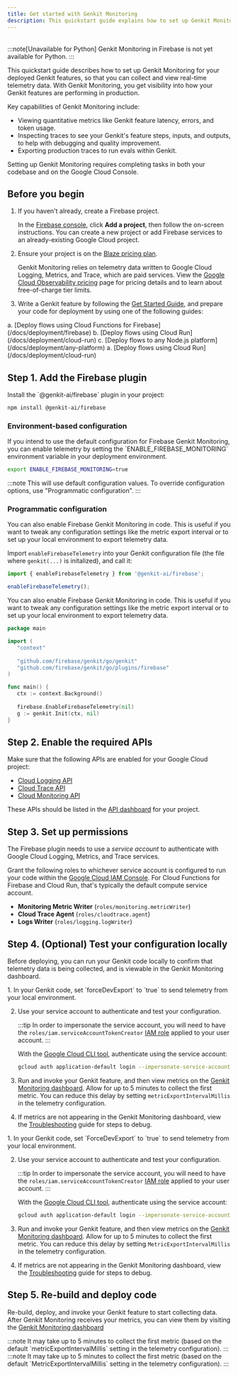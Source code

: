 ```yaml
---
title: Get started with Genkit Monitoring
description: This quickstart guide explains how to set up Genkit Monitoring for your deployed Genkit features to collect and view real-time telemetry data, including metrics, traces, and production trace exports for evaluations.
---
```



<div style="display: flex; justify-content: space-between; align-items: center; gap: 1rem; margin: 1rem 0 1rem 0;">
  <LanguageSelector supportedLanguages="js go" />
  <CopyMarkdownButton />
</div>


<LanguageContent lang="python">
  :::note[Unavailable for Python]
Genkit Monitoring in Firebase is not yet available for Python.
:::
</LanguageContent>

<LanguageContent lang="js go">

This quickstart guide describes how to set up Genkit Monitoring for
your deployed Genkit features, so that you can collect and view real-time
telemetry data. With Genkit Monitoring, you get visibility into how
your Genkit features are performing in production.

Key capabilities of Genkit Monitoring include:

- Viewing quantitative metrics like Genkit feature latency, errors, and
  token usage.
- Inspecting traces to see your Genkit's feature steps, inputs, and outputs,
  to help with debugging and quality improvement.
- Exporting production traces to run evals within Genkit.

Setting up Genkit Monitoring requires completing tasks in both your codebase
and on the Google Cloud Console.

## Before you begin

1. If you haven't already, create a Firebase project.

   In the [Firebase console](https://console.firebase.google.com), click
   **Add a project**, then follow the on-screen instructions. You can
   create a new project or add Firebase services to an already-existing Google Cloud project.

2. Ensure your project is on the
   [Blaze pricing plan](https://firebase.google.com/pricing).

   Genkit Monitoring relies on telemetry data written to Google Cloud
   Logging, Metrics, and Trace, which are paid services. View the
   [Google Cloud Observability pricing](https://cloud.google.com/stackdriver/pricing) page for pricing details and to learn about free-of-charge tier limits.

3. Write a Genkit feature by following the [Get Started Guide](/docs/get-started), and prepare your code for deployment by using one of the following guides:
</LanguageContent>
   <LanguageContent lang="js">
   a. [Deploy flows using Cloud Functions for Firebase](/docs/deployment/firebase)
   b. [Deploy flows using Cloud Run](/docs/deployment/cloud-run)
   c. [Deploy flows to any Node.js platform](/docs/deployment/any-platform)
   </LanguageContent>

   <LanguageContent lang="go">
   a. [Deploy flows using Cloud Run](/docs/deployment/cloud-run)
   </LanguageContent>

## Step 1. Add the Firebase plugin

<LanguageContent lang="js">
Install the `@genkit-ai/firebase` plugin in your project:

```bash
npm install @genkit-ai/firebase
```
</LanguageContent>

### Environment-based configuration

<LanguageContent lang="js go">
If you intend to use the default configuration for Firebase Genkit
Monitoring, you can enable telemetry by setting the
`ENABLE_FIREBASE_MONITORING` environment variable in your deployment
environment.

```bash
export ENABLE_FIREBASE_MONITORING=true
```

:::note
This will use default configuration values. To
override configuration options, use "Programmatic configuration".
:::
</LanguageContent>


### Programmatic configuration

<LanguageContent lang="js">
You can also enable Firebase Genkit Monitoring in code. This is useful
if you want to tweak any configuration settings like the metric export
interval or to set up your local environment to export telemetry data.

Import `enableFirebaseTelemetry` into your Genkit configuration file (the
file where `genkit(...)` is initalized), and call it:

```typescript
import { enableFirebaseTelemetry } from '@genkit-ai/firebase';

enableFirebaseTelemetry();
```
</LanguageContent>

<LanguageContent lang="go">
You can also enable Firebase Genkit Monitoring in code. This is useful
if you want to tweak any configuration settings like the metric export
interval or to set up your local environment to export telemetry data.

```go
package main

import (
   "context"
    
   "github.com/firebase/genkit/go/genkit"
   "github.com/firebase/genkit/go/plugins/firebase"
)

func main() {
   ctx := context.Background()
    
   firebase.EnableFirebaseTelemetry(nil)
   g := genkit.Init(ctx, nil) 
}
```
</LanguageContent>

## Step 2. Enable the required APIs

Make sure that the following APIs are enabled for your Google Cloud project:

- [Cloud Logging API](https://console.cloud.google.com/apis/library/logging.googleapis.com)
- [Cloud Trace API](https://console.cloud.google.com/apis/library/cloudtrace.googleapis.com)
- [Cloud Monitoring API](https://console.cloud.google.com/apis/library/monitoring.googleapis.com)

These APIs should be listed in the
[API dashboard](https://console.cloud.google.com/apis/dashboard) for your
project.

## Step 3. Set up permissions

The Firebase plugin needs to use a _service account_ to authenticate with
Google Cloud Logging, Metrics, and Trace services.

Grant the following roles to whichever service account is configured to run your code within the [Google Cloud IAM Console](https://console.cloud.google.com/iam-admin/iam). For Cloud Functions for Firebase and Cloud Run, that's typically the default compute service account.

- **Monitoring Metric Writer** (`roles/monitoring.metricWriter`)
- **Cloud Trace Agent** (`roles/cloudtrace.agent`)
- **Logs Writer** (`roles/logging.logWriter`)

## Step 4. (Optional) Test your configuration locally

Before deploying, you can run your Genkit code locally to confirm that
telemetry data is being collected, and is viewable in the Genkit Monitoring
dashboard.

<LanguageContent lang="js">
1. In your Genkit code, set `forceDevExport` to `true` to send telemetry from
   your local environment.

2. Use your service account to authenticate and test your configuration.

   :::tip
   In order to impersonate the service account, you will need to have
   the `roles/iam.serviceAccountTokenCreator`
   [IAM role](https://console.cloud.google.com/iam-admin/iam) applied to your
   user account.
   :::

   With the
   [Google Cloud CLI tool](https://cloud.google.com/sdk/docs/install?authuser=0),
   authenticate using the service account:

   ```bash
   gcloud auth application-default login --impersonate-service-account SERVICE_ACCT_EMAIL
   ```

3. Run and invoke your Genkit feature, and then view metrics on the
   [Genkit Monitoring dashboard](https://console.firebase.google.com/project/_/genai_monitoring).
   Allow for up to 5 minutes to collect the first metric. You can reduce this
   delay by setting `metricExportIntervalMillis` in the telemetry configuration.

4. If metrics are not appearing in the Genkit Monitoring dashboard, view the
   [Troubleshooting](/docs/observability/troubleshooting) guide for steps
   to debug.
</LanguageContent>

<LanguageContent lang="go">
1. In your Genkit code, set `ForceDevExport` to `true` to send telemetry from
   your local environment.

2. Use your service account to authenticate and test your configuration.

   :::tip
   In order to impersonate the service account, you will need to have
   the `roles/iam.serviceAccountTokenCreator`
   [IAM role](https://console.cloud.google.com/iam-admin/iam) applied to your
   user account.
   :::

   With the
   [Google Cloud CLI tool](https://cloud.google.com/sdk/docs/install?authuser=0),
   authenticate using the service account:

   ```bash
   gcloud auth application-default login --impersonate-service-account SERVICE_ACCT_EMAIL
   ```

3. Run and invoke your Genkit feature, and then view metrics on the
   [Genkit Monitoring dashboard](https://console.firebase.google.com/project/_/genai_monitoring).
   Allow for up to 5 minutes to collect the first metric. You can reduce this
   delay by setting `MetricExportIntervalMillis` in the telemetry configuration.

4. If metrics are not appearing in the Genkit Monitoring dashboard, view the
   [Troubleshooting](/docs/observability/troubleshooting) guide for steps
   to debug.
</LanguageContent>

<LanguageContent lang="js go">

## Step 5. Re-build and deploy code

Re-build, deploy, and invoke your Genkit feature to start collecting data.
After Genkit Monitoring receives your metrics, you can view them by
visiting the
[Genkit Monitoring dashboard](https://console.firebase.google.com/project/_/genai_monitoring)
</LanguageContent>

<LanguageContent lang="js">
:::note
It may take up to 5 minutes to collect the first metric (based on the default `metricExportIntervalMillis` setting in the telemetry configuration).
:::
</LanguageContent>

<LanguageContent lang="go">
:::note
It may take up to 5 minutes to collect the first metric (based on the default `MetricExportIntervalMillis` setting in the telemetry configuration).
:::
</LanguageContent>

